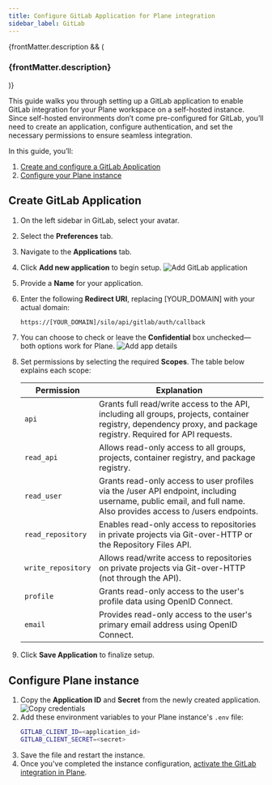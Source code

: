 ```yaml
---
title: Configure GitLab Application for Plane integration
sidebar_label: GitLab
---
```


{frontMatter.description && (
   <h3 className="description">{frontMatter.description}</h3>
)}

This guide walks you through setting up a GitLab application to enable GitLab
integration for your Plane workspace on a self-hosted instance. Since self-hosted
environments don’t come pre-configured for GitLab, you’ll need to create an
application, configure authentication, and set the necessary permissions to ensure
seamless integration.

In this guide, you’ll:

1. [Create and configure a GitLab Application](#create-gitlab-application)
2. [Configure your Plane instance](#configure-plane-instance)

## Create GitLab Application

1. On the left sidebar in GitLab, select your avatar.
2. Select the **Preferences** tab.
3. Navigate to the **Applications** tab.
4. Click **Add new application** to begin setup.
   ![Add GitLab application](/images/integrations/gitlab/add-gitlab-application.webp)
5. Provide a **Name** for your application.
6. Enter the following **Redirect URI**, replacing [YOUR_DOMAIN] with your actual domain:
   ```bash
   https://[YOUR_DOMAIN]/silo/api/gitlab/auth/callback
   ```
7. You can choose to check or leave the **Confidential** box unchecked—both options work for Plane.
   ![Add app details](/images/integrations/gitlab/add-app-details.webp)
8. Set permissions by selecting the required **Scopes**. The table below explains each scope:

   | Permission         | Explanation                                                                                                                                                      |
   | ------------------ | ---------------------------------------------------------------------------------------------------------------------------------------------------------------- |
   | `api`              | Grants full read/write access to the API, including all groups, projects, container registry, dependency proxy, and package registry. Required for API requests. |
   | `read_api`         | Allows read-only access to all groups, projects, container registry, and package registry.                                                                       |
   | `read_user`        | Grants read-only access to user profiles via the /user API endpoint, including username, public email, and full name. Also provides access to /users endpoints.  |
   | `read_repository`  | Enables read-only access to repositories in private projects via Git-over-HTTP or the Repository Files API.                                                      |
   | `write_repository` | Allows read/write access to repositories on private projects via Git-over-HTTP (not through the API).                                                            |
   | `profile`          | Grants read-only access to the user's profile data using OpenID Connect.                                                                                         |
   | `email`            | Provides read-only access to the user's primary email address using OpenID Connect.                                                                              |

9. Click **Save Application** to finalize setup.

## Configure Plane instance

1. Copy the **Application ID** and **Secret** from the newly created application.
   ![Copy credentials](/images/integrations/gitlab/copy-credentials.webp)
2. Add these environment variables to your Plane instance's `.env` file:
   ```bash
   GITLAB_CLIENT_ID=<application_id>
   GITLAB_CLIENT_SECRET=<secret>
   ```
3. Save the file and restart the instance.
4. Once you've completed the instance configuration, [activate the GitLab integration in Plane](https://docs.plane.so/integrations/gitlab).
